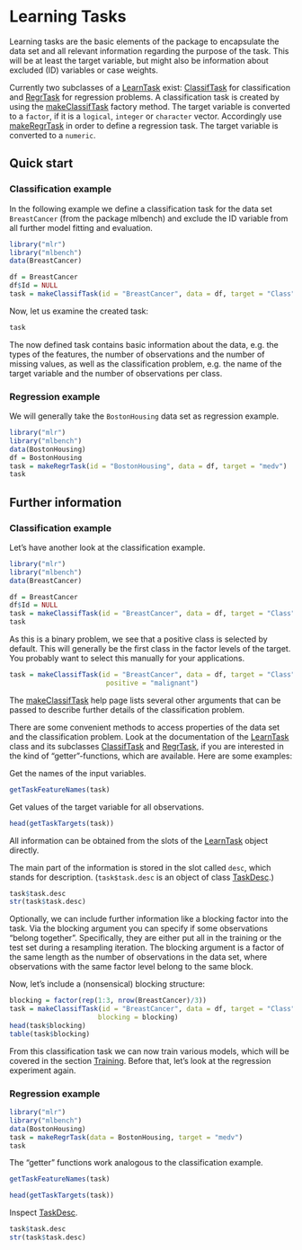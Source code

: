 Learning Tasks
==============

Learning tasks are the basic elements of the package to encapsulate the
data set and all relevant information regarding the purpose of the
task. This will be at least the target variable, but might also be
information about excluded (ID) variables or case weights.

Currently two subclasses of a [LearnTask](http://berndbischl.github.io/mlr/man/makeLearner.html) exist: [ClassifTask](http://berndbischl.github.io/mlr/man/SupervisedTask.html) for
classification and [RegrTask](http://berndbischl.github.io/mlr/man/SupervisedTask.html) for regression problems.  A
classification task is created by using the [makeClassifTask](http://berndbischl.github.io/mlr/man/SupervisedTask.html) factory
method. The target variable is converted to a ``factor``, if it is a
``logical``, ``integer`` or ``character`` vector. Accordingly use [makeRegrTask](http://berndbischl.github.io/mlr/man/SupervisedTask.html)
in order to define a regression task. The target variable is converted 
to a ``numeric``.

Quick start
-----------

### Classification example

In the following example we define a classification task for the data
set ``BreastCancer`` (from the package mlbench) and exclude the ID
variable from all further model fitting and evaluation.

```r
library("mlr")
library("mlbench")
data(BreastCancer)

df = BreastCancer
df$Id = NULL
task = makeClassifTask(id = "BreastCancer", data = df, target = "Class")
``` 

Now, let us examine the created task:

```r
task
``` 

The now defined task contains basic information about the data,
e.g. the types of the features, the number of observations and the number
of missing values, as well as the classification problem, e.g. the
name of the target variable and the number of observations per class.


### Regression example

We will generally take the ``BostonHousing`` data set as regression example.

```r
library("mlr")
library("mlbench")
data(BostonHousing)
df = BostonHousing
task = makeRegrTask(id = "BostonHousing", data = df, target = "medv")
task
```


Further information
-------------------

### Classification example

Let's have another look at the classification example.

```r
library("mlr")
library("mlbench")
data(BreastCancer)

df = BreastCancer
df$Id = NULL
task = makeClassifTask(id = "BreastCancer", data = df, target = "Class")
task
``` 

As this is a binary problem, we see that a positive class is selected
by default. This will generally be the first class in the factor
levels of the target. You probably want to select this manually for
your applications.

```r
task = makeClassifTask(id = "BreastCancer", data = df, target = "Class", 
                        positive = "malignant")
``` 

The [makeClassifTask](http://berndbischl.github.io/mlr/man/SupervisedTask.html) help page lists several other arguments that can be 
passed to describe further details of the classification problem.

There are some convenient methods to access properties of the data
set and the classification problem. Look at the documentation of the
[LearnTask](http://berndbischl.github.io/mlr/man/makeLearner.html) class and its subclasses [ClassifTask](http://berndbischl.github.io/mlr/man/SupervisedTask.html) and [RegrTask](http://berndbischl.github.io/mlr/man/SupervisedTask.html), if
you are interested in the kind of "getter"-functions, which are
available. Here are some examples:

Get the names of the input variables.

```r
getTaskFeatureNames(task)
```

Get values of the target variable for all observations.

```r
head(getTaskTargets(task))
```

All information can be obtained from the slots of the [LearnTask](http://berndbischl.github.io/mlr/man/makeLearner.html)
object directly.

The main part of the information is stored in the slot called `desc`,
which stands for description. (`task$task.desc` is an object of class [TaskDesc](http://berndbischl.github.io/mlr/man/TaskDesc.html).)

```r
task$task.desc
str(task$task.desc)
``` 

Optionally, we can include further information like a blocking factor 
into the task. Via the blocking argument you can specify if some 
observations "belong together". Specifically, they are either put all
in the training or the test set during a resampling iteration. The
blocking argument is a factor of the same length as the number of
observations in the data set, where observations with the same factor
level belong to the same block.

Now, let's include a (nonsensical) blocking structure:

```r
blocking = factor(rep(1:3, nrow(BreastCancer)/3))
task = makeClassifTask(id = "BreastCancer", data = df, target = "Class", 
                      blocking = blocking)
head(task$blocking)
table(task$blocking)
``` 

From this classification task we can now train various models, which
will be covered in the section [Training](train.md).
Before that, let's look at the regression experiment again.


### Regression example

```r
library("mlr")
library("mlbench")
data(BostonHousing)
task = makeRegrTask(data = BostonHousing, target = "medv")
task
```

The "getter" functions work analogous to the classification example.

```r
getTaskFeatureNames(task)

head(getTaskTargets(task))
```

Inspect [TaskDesc](http://berndbischl.github.io/mlr/man/TaskDesc.html).

```r
task$task.desc
str(task$task.desc)
``` 

